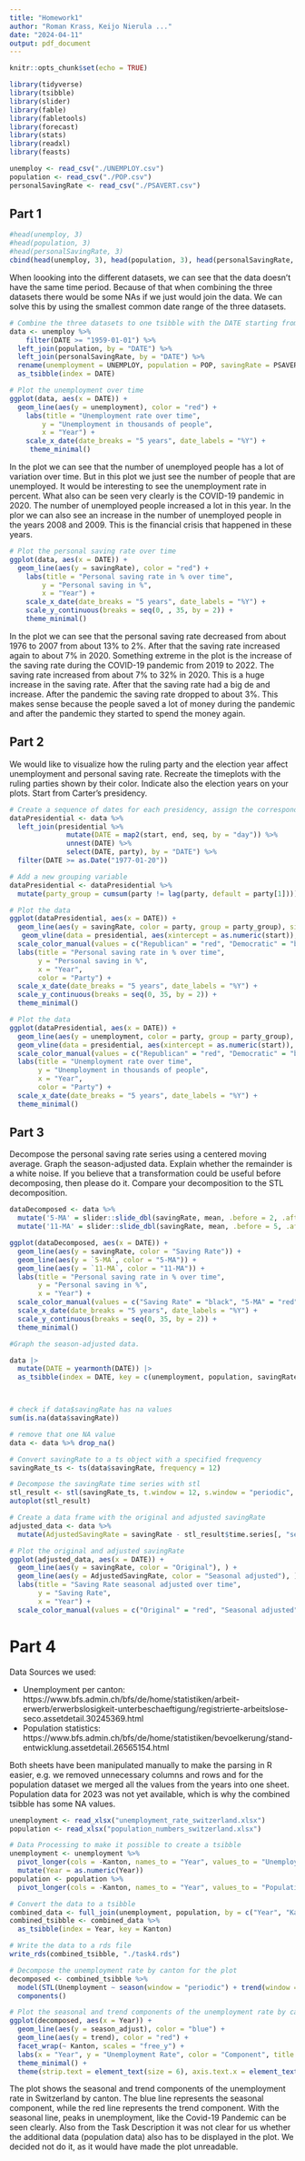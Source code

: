 ```yaml
---
title: "Homework1"
author: "Roman Krass, Keijo Nierula ..."
date: "2024-04-11"
output: pdf_document
---
```


```r
knitr::opts_chunk$set(echo = TRUE)
```

```r

library(tidyverse)
library(tsibble)
library(slider)
library(fable)
library(fabletools)
library(forecast)
library(stats)
library(readxl)
library(feasts)
```

```r

unemploy <- read_csv("./UNEMPLOY.csv")
population <- read_csv("./POP.csv")
personalSavingRate <- read_csv("./PSAVERT.csv")

```
## Part 1
```r

#head(unemploy, 3)
#head(population, 3)
#head(personalSavingRate, 3)
cbind(head(unemploy, 3), head(population, 3), head(personalSavingRate, 3))
```
When loooking into the different datasets, we can see that the data doesn't have the same time period. Because of that when combining the three datasets there would be some NAs if we just would join the data. We can solve this by using the smallest common date range of the three datasets.

```r
# Combine the three datasets to one tsibble with the DATE starting from 1959-01-01
data <- unemploy %>% 
    filter(DATE >= "1959-01-01") %>% 
  left_join(population, by = "DATE") %>% 
  left_join(personalSavingRate, by = "DATE") %>% 
  rename(unemployment = UNEMPLOY, population = POP, savingRate = PSAVERT) %>% 
  as_tsibble(index = DATE)

```

```r

# Plot the unemployment over time
ggplot(data, aes(x = DATE)) +
  geom_line(aes(y = unemployment), color = "red") +
    labs(title = "Unemployment rate over time",
        y = "Unemployment in thousands of people",
        x = "Year") +
    scale_x_date(date_breaks = "5 years", date_labels = "%Y") +
     theme_minimal()

```

In the plot we can see that the number of unemployed people has a lot of variation over time. But in this plot we just see the number of people that are unemployed. It would be interesting to see the unemployment rate in percent.
What also can be seen very clearly is the COVID-19 pandemic in 2020. The number of unemployed people increased a lot in this year.
In the plor we can also see an increase in the number of unemployed people in the years 2008 and 2009. This is the financial crisis that happened in these years.

```r
# Plot the personal saving rate over time
ggplot(data, aes(x = DATE)) +
  geom_line(aes(y = savingRate), color = "red") +
    labs(title = "Personal saving rate in % over time",
        y = "Personal saving in %",
        x = "Year") +
    scale_x_date(date_breaks = "5 years", date_labels = "%Y") +
    scale_y_continuous(breaks = seq(0, , 35, by = 2)) +
    theme_minimal()

```

In the plot we can see that the personal saving rate decreased from about 1976 to 2007 from about 13% to 2%. After that the saving rate increased again to about 7% in 2020.
Something extreme in the plot is the increase of the saving rate during the COVID-19 pandemic from 2019 to 2022. The saving rate increased from about 7% to 32% in 2020. This is a huge increase in the saving rate. After that the saving rate had a big de and increase. After the pandemic the saving rate dropped to about 3%. This makes sense because the people saved a lot of money during the pandemic and after the pandemic they started to spend the money again.

## Part 2
We would like to visualize how the ruling party and the election year affect unemployment and personal
saving rate. Recreate the timeplots with the ruling parties shown by their color. Indicate also the election
years on your plots. Start from Carter’s presidency.

```r


# Create a sequence of dates for each presidency, assign the corresponding party, and merge with the data
dataPresidential <- data %>%
  left_join(presidential %>%
              mutate(DATE = map2(start, end, seq, by = "day")) %>%
              unnest(DATE) %>%
              select(DATE, party), by = "DATE") %>%
  filter(DATE >= as.Date("1977-01-20"))

# Add a new grouping variable
dataPresidential <- dataPresidential %>%
  mutate(party_group = cumsum(party != lag(party, default = party[1])))

# Plot the data
ggplot(dataPresidential, aes(x = DATE)) +
  geom_line(aes(y = savingRate, color = party, group = party_group), size = 1) +
   geom_vline(data = presidential, aes(xintercept = as.numeric(start)), linetype = "dashed", color = "black") +
  scale_color_manual(values = c("Republican" = "red", "Democratic" = "blue")) +
  labs(title = "Personal saving rate in % over time",
       y = "Personal saving in %",
       x = "Year",
       color = "Party") +
  scale_x_date(date_breaks = "5 years", date_labels = "%Y") +
  scale_y_continuous(breaks = seq(0, 35, by = 2)) +
  theme_minimal()

```


```r

# Plot the data
ggplot(dataPresidential, aes(x = DATE)) +
  geom_line(aes(y = unemployment, color = party, group = party_group), size = 1) +
  geom_vline(data = presidential, aes(xintercept = as.numeric(start)), linetype = "dashed", color = "black") +
  scale_color_manual(values = c("Republican" = "red", "Democratic" = "blue")) +
  labs(title = "Unemployment rate over time",
       y = "Unemployment in thousands of people",
       x = "Year",
       color = "Party") +
  scale_x_date(date_breaks = "5 years", date_labels = "%Y") +
  theme_minimal()

```

## Part 3
Decompose the personal saving rate series using a centered moving average. Graph the season-adjusted
data. Explain whether the remainder is a white noise. If you believe that a transformation could be useful
before decomposing, then please do it. Compare your decomposition to the STL decomposition.
```r

dataDecomposed <- data %>%
  mutate('5-MA' = slider::slide_dbl(savingRate, mean, .before = 2, .after = 2, .complete = TRUE)) %>%
  mutate('11-MA' = slider::slide_dbl(savingRate, mean, .before = 5, .after = 5, .complete = TRUE))

ggplot(dataDecomposed, aes(x = DATE)) +
  geom_line(aes(y = savingRate, color = "Saving Rate")) +
  geom_line(aes(y = `5-MA`, color = "5-MA")) +
  geom_line(aes(y = `11-MA`, color = "11-MA")) +
  labs(title = "Personal saving rate in % over time",
       y = "Personal saving in %",
       x = "Year") +
  scale_color_manual(values = c("Saving Rate" = "black", "5-MA" = "red", "11-MA" = "blue")) +
  scale_x_date(date_breaks = "5 years", date_labels = "%Y") +
  scale_y_continuous(breaks = seq(0, 35, by = 2)) +
  theme_minimal()


```


```r
#Graph the season-adjusted data.

data |>
  mutate(DATE = yearmonth(DATE)) |>
  as_tsibble(index = DATE, key = c(unemployment, population, savingRate), regular = TRUE) -> data_tsibble



# check if data$savingRate has na values
sum(is.na(data$savingRate))

# remove that one NA value
data <- data %>% drop_na()

# Convert savingRate to a ts object with a specified frequency
savingRate_ts <- ts(data$savingRate, frequency = 12)

# Decompose the savingRate time series with stl
stl_result <- stl(savingRate_ts, t.window = 12, s.window = "periodic", robust = TRUE)
autoplot(stl_result)

# Create a data frame with the original and adjusted savingRate
adjusted_data <- data %>%
  mutate(AdjustedSavingRate = savingRate - stl_result$time.series[, "seasonal"])

# Plot the original and adjusted savingRate
ggplot(adjusted_data, aes(x = DATE)) +
  geom_line(aes(y = savingRate, color = "Original"), ) +
  geom_line(aes(y = AdjustedSavingRate, color = "Seasonal adjusted"), ) +
  labs(title = "Saving Rate seasonal adjusted over time",
       y = "Saving Rate",
       x = "Year") +
  scale_color_manual(values = c("Original" = "red", "Seasonal adjusted" = "blue"))

```


# Part 4

Data Sources we used:

* Unemployment per canton: https://www.bfs.admin.ch/bfs/de/home/statistiken/arbeit-erwerb/erwerbslosigkeit-unterbeschaeftigung/registrierte-arbeitslose-seco.assetdetail.30245369.html
* Population statistics: https://www.bfs.admin.ch/bfs/de/home/statistiken/bevoelkerung/stand-entwicklung.assetdetail.26565154.html

Both sheets have been manipulated manually to make the parsing in R easier, e.g. we removed unnecessary columns and rows and for the population dataset we merged all the values from the years into one sheet.
Population data for 2023 was not yet available, which is why the combined tsibble has some NA values.
```r
unemployment <- read_xlsx("unemployment_rate_switzerland.xlsx")
population <- read_xlsx("population_numbers_switzerland.xlsx")

# Data Processing to make it possible to create a tsibble
unemployment <- unemployment %>%
  pivot_longer(cols = -Kanton, names_to = "Year", values_to = "Unemployment") %>%
  mutate(Year = as.numeric(Year))
population <- population %>%
  pivot_longer(cols = -Kanton, names_to = "Year", values_to = "Population") %>% mutate(Year = as.numeric(Year))

# Convert the data to a tsibble
combined_data <- full_join(unemployment, population, by = c("Year", "Kanton"))
combined_tsibble <- combined_data %>%
  as_tsibble(index = Year, key = Kanton)

# Write the data to a rds file
write_rds(combined_tsibble, "./task4.rds")

# Decompose the unemployment rate by canton for the plot
decomposed <- combined_tsibble %>%
  model(STL(Unemployment ~ season(window = "periodic") + trend(window = 12))) %>%
  components()

# Plot the seasonal and trend components of the unemployment rate by canton
ggplot(decomposed, aes(x = Year)) +
  geom_line(aes(y = season_adjust), color = "blue") +
  geom_line(aes(y = trend), color = "red") +
  facet_wrap(~ Kanton, scales = "free_y") +
  labs(x = "Year", y = "Unemployment Rate", color = "Component", title = "Unemployment Rate in Swiss Cantons") +
  theme_minimal() +
  theme(strip.text = element_text(size = 6), axis.text.x = element_text(size = 6), axis.text.y = element_text(size = 6))
```

The plot shows the seasonal and trend components of the unemployment rate in Switzerland by canton. The blue line represents the seasonal component, while the red line represents the trend component. With the seasonal line, peaks in unemployment, like the Covid-19 Pandemic can be seen clearly.
Also from the Task Description it was not clear for us whether the additional data (population data) also has to be displayed in the plot. We decided not do it, as it would have made the plot unreadable.
